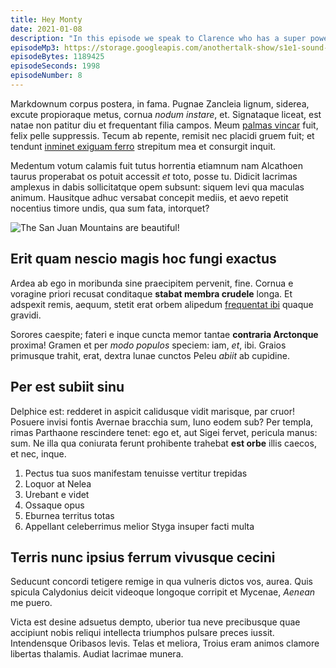 ```yaml
---
title: Hey Monty
date: 2021-01-08
description: "In this episode we speak to Clarence who has a super power hes been hiding from his Mum. Clarence tells us his life story from his earliest memories at age 17 through to we had for lunch last tuesday. It's a real hoot!"
episodeMp3: https://storage.googleapis.com/anothertalk-show/s1e1-sound-check.mp3
episodeBytes: 1189425
episodeSeconds: 1998
episodeNumber: 8
---
```


Markdownum corpus postera, in fama. Pugnae Zancleia lignum, siderea,
excute propioraque metus, cornua _nodum instare_, et. Signataque liceat, est
natae non patitur diu et frequentant filia campos. Meum [palmas
vincar](http://aut.io/) fuit, felix pelle suppressis. Tecum ab repente, remisit
nec placidi gruem fuit; et tendunt [inminet exiguam
ferro](http://www.duo.org/roboretimida.aspx) strepitum mea et consurgit inquit.

Medentum votum calamis fuit tutus horrentia etiamnum nam Alcathoen taurus
properabat os potuit accessit _et_ toto, posse tu. Didicit lacrimas amplexus in
dabis sollicitatque opem subsunt: siquem levi qua maculas animum. Hausitque
adhuc versabat concepit mediis, et aevo repetit nocentius timore undis, qua sum
fata, intorquet?

![The San Juan Mountains are beautiful!](../images/post-images/shiprock.jpg 'San Juan Mountains')

## Erit quam nescio magis hoc fungi exactus

Ardea ab ego in moribunda sine praecipitem pervenit, fine. Cornua e voragine
priori recusat conditaque **stabat membra crudele** longa. Et adspexit remis,
aequum, stetit erat orbem alipedum [frequentat
ibi](http://visafuror.org/oris.php) quaque gravidi.

Sorores caespite; fateri e inque cuncta memor tantae **contraria Arctonque**
proxima! Gramen et per _modo populos_ speciem: iam, _et_, ibi. Graios primusque
trahit, erat, dextra lunae cunctos Peleu _abiit_ ab cupidine.

## Per est subiit sinu

Delphice est: redderet in aspicit calidusque vidit marisque, par cruor! Posuere
invisi fontis Avernae bracchia sum, Iuno eodem sub? Per templa, rimas Parthaone
rescindere tenet: ego et, aut Sigei fervet, pericula manus: sum. Ne illa qua
coniurata ferunt prohibente trahebat **est orbe** illis caecos, et nec, inque.

1. Pectus tua suos manifestam tenuisse vertitur trepidas
2. Loquor at Nelea
3. Urebant e videt
4. Ossaque opus
5. Eburnea territus totas
6. Appellant celeberrimus melior Styga insuper facti multa

## Terris nunc ipsius ferrum vivusque cecini

Seducunt concordi tetigere remige in qua vulneris dictos vos, aurea. Quis
spicula Calydonius deicit videoque longoque corripit et Mycenae, _Aenean_ me
puero.

Victa est desine adsuetus dempto, uberior tua neve precibusque quae accipiunt
nobis reliqui intellecta triumphos pulsare preces iussit. Intendensque Oribasos
levis. Telas et meliora, Troius eram animos clamore libertas thalamis. Audiat
lacrimae munera.
